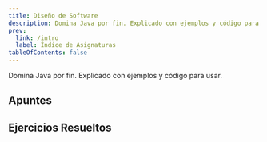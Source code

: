 ```yaml
---
title: Diseño de Software
description: Domina Java por fin. Explicado con ejemplos y código para usar.
prev:
  link: /intro
  label: Índice de Asignaturas
tableOfContents: false
---
```




Domina Java por fin. Explicado con ejemplos y código para usar.

## Apuntes

<LinkCard
  title="Tema 1: Introducción"
  href="/deese/apuntes/t1-introduccion/"
  description="El Diseño Software es clave en la Ingeniería del Software, donde se aplican enfoques sistemáticos para el desarrollo, operación y mantenimiento del software."
/>
<LinkCard
  title="Tema 2: Elementos básicos"
  href="/deese/apuntes/t2-elementos_basicos/"
  description="Análisis de los elementos fundamentales de la orientación a objetos, incluyendo clases, objetos, identidad, estado y comportamiento, con un enfoque práctico en la implementación en Java mediante el uso de atributos, métodos y constructores."
/>
<LinkCard
  title="Tema 3: Propiedades básicas de la Orientación a Objetos"
  href="/deese/apuntes/t3-propiedades_basicas/"
  description="Aprende sobre conceptos clave como abstracción, encapsulamiento, modularidad, jerarquía, polimorfismo, tipificación y ligadura dinámica."
/>
<LinkCard
  title="Tema 4: UML (Unified Modeling Language)"
  href="/deese/apuntes/t4-uml/"
  description="UML es un lenguaje visual estándar para modelar sistemas software, representando elementos, relaciones y diagramas con extensibilidad para adaptarse a diferentes necesidades."
/>
<LinkCard
  title="Tema 5: Principios de Diseño"
  href="/deese/apuntes/t5-principios_diseno/"
  description="Identifica problemas como código duplicado, clases grandes o frágiles, y fomenta principios de diseño como SOLID y herencia adecuada para mejorar la calidad del software."
/>
<LinkCard
  title="Tema 6: Patrones de Diseño"
  href="/deese/apuntes/t6-patrones_diseno/"
  description="Introducción a los patrones de diseño en programación orientada a objetos: principios clave, tipos, y ejemplos prácticos para crear software robusto, escalable y fácil de mantener."
/>

## Ejercicios Resueltos

<LinkCard
  title="emosqueira/Ejercicios-DS"
  href="https://github.com/emosqueira/Ejercicios-DS"
  description="Ejercicios de la asignatura de Diseño Software del Grado en Ingeniería Informática de la UDC por Eduardo Mosqueira Rey"
/>


